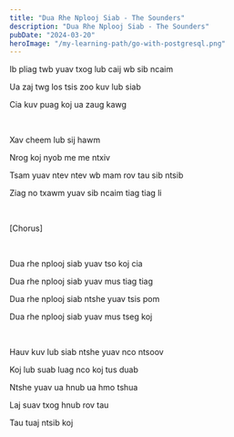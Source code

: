 ```yaml
---
title: "Dua Rhe Nplooj Siab - The Sounders"
description: "Dua Rhe Nplooj Siab - The Sounders"
pubDate: "2024-03-20"
heroImage: "/my-learning-path/go-with-postgresql.png"
---
```


Ib pliag twb yuav txog lub caij wb sib ncaim

Ua zaj twg los tsis zoo kuv lub siab

Cia kuv puag koj ua zaug kawg

<br />

Xav cheem lub sij hawm

Nrog koj nyob me me ntxiv

Tsam yuav ntev ntev wb mam rov tau sib ntsib

Ziag no txawm yuav sib ncaim tiag tiag li

<br />

[Chorus]

<br />

Dua rhe nplooj siab yuav tso koj cia

Dua rhe nplooj siab yuav mus tiag tiag

Dua rhe nplooj siab ntshe yuav tsis pom

Dua rhe nplooj siab yuav mus tseg koj

<br />

Hauv kuv lub siab ntshe yuav nco ntsoov

Koj lub suab luag nco koj tus duab

Ntshe yuav ua hnub ua hmo tshua

Laj suav txog hnub rov tau

Tau tuaj ntsib koj
